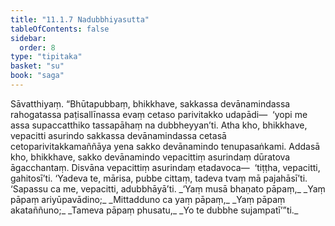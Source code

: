 ```yaml
---
title: "11.1.7 Nadubbhiyasutta"
tableOfContents: false
sidebar:
  order: 8
type: "tipitaka"
basket: "su"
book: "saga"
---
```



<DynamicBreadcrumb />

<Division number="253" book="saga" bookNo="12" page="226">

<Paragraph number="1591" book="saga">
Sāvatthiyaṃ. “Bhūtapubbaṃ, bhikkhave, sakkassa devānamindassa rahogatassa paṭisallīnassa evaṃ cetaso parivitakko udapādi—  ‘yopi me assa supaccatthiko tassapāhaṃ na dubbheyyan’ti. Atha kho, bhikkhave, vepacitti asurindo sakkassa devānamindassa cetasā cetoparivitakkamaññāya yena sakko devānamindo tenupasaṅkami. Addasā kho, bhikkhave, sakko devānamindo vepacittiṃ asurindaṃ dūratova āgacchantaṃ. Disvāna vepacittiṃ asurindaṃ etadavoca—  ‘tiṭṭha, vepacitti, gahitosī’ti.
</Paragraph>

<Paragraph number="1592" book="saga">
‘Yadeva te, mārisa, pubbe cittaṃ, tadeva tvaṃ mā pajahāsī’ti.
</Paragraph>

<Paragraph number="1593" book="saga">
‘Sapassu ca me, vepacitti, adubbhāyā’ti.
</Paragraph>

<Paragraph number="1594" type="verses" book="saga">
_‘Yaṃ musā bhaṇato pāpaṃ,_  
_Yaṃ pāpaṃ ariyūpavādino;_  
_Mittadduno ca yaṃ pāpaṃ,_  
_Yaṃ pāpaṃ akataññuno;_  
_Tameva pāpaṃ phusatu,_  
_Yo te dubbhe sujampatī’”ti._
</Paragraph>
</Division>